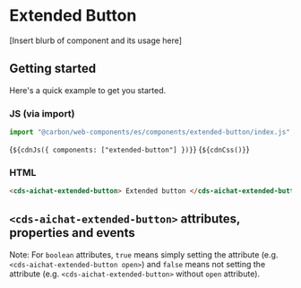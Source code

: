 
<Meta of={ExtendedButtonStories} />

# Extended Button

[Insert blurb of component and its usage here]

## Getting started

Here's a quick example to get you started.

### JS (via import)

```javascript
import "@carbon/web-components/es/components/extended-button/index.js";
```

<Markdown>{`${cdnJs({ components: ["extended-button"] })}`}</Markdown>
<Markdown>{`${cdnCss()}`}</Markdown>

### HTML

```html
<cds-aichat-extended-button> Extended button </cds-aichat-extended-button>
```

## `<cds-aichat-extended-button>` attributes, properties and events

Note: For `boolean` attributes, `true` means simply setting the attribute (e.g.
`<cds-aichat-extended-button open>`) and `false` means not setting the attribute (e.g.
`<cds-aichat-extended-button>` without `open` attribute).

<ArgTypes of="cds-aichat-extended-button" />
